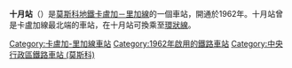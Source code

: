 {{unreferenced|time=2018-02-25T01:03:23+00:00}}
{{Infobox station 
|name          = 十月
|native_name   = Октябрьская
|native_name_lang=ru
|type          = [[莫斯科地鐵|莫斯科地鐵]]車站
|image         = OktyabrskayaKRL-mm.jpg
|image_size    = 
|image_caption = 
|address       = [[中央行政區_(莫斯科)|中央行政區]]{{link-en|雅基曼卡區|Yakimanka District}}卡盧加廣場
|borough       = [[莫斯科|莫斯科]]
|country       = [[俄羅斯|俄羅斯]]
|coordinates   = {{coord|55.7306|37.6112|display=inline,title}}
|line          = {{MOSMETRO-bull|6|text=1}}
|other         ='''[[巴士|巴士]]'''：м1、м16、е10、е12、111、196、297、с910、Б、н11<br />'''[[有軌電車|電車]]'''：14、26、47
|structure     = 深層外掛樑三拱門車站
|platform      = 1個[[島式月台|島式月台]]
|depth         = {{convert|50|m}}
|levels        = 1層
|tracks        = 2條
|parking       = 無
|opened        = {{start date and age|df=yes|1962|10|13}}
|closed        = 
|rebuilt       = 
|ADA           = 
|code          = 098
|owned         = 莫斯科地鐵
|zone          = 
|former        = 
|passengers    = 9,307,500
|pass_year     = 2002年
|pass_percent  = 
|pass_system   = 
|mpassengers   = 
|services      = 
|map_type      = Central Moscow
|AlternativeMap= Central Moscow grayscale.png
|map_overlay   = Central Moscow metro lines.svg
|map_caption   = 
|route_map     = 
|map_state     = collapsed
}}
'''十月站'''（{{lang-rus|Октябрьская|Oktyabrskaya}}）是[[莫斯科地鐵|莫斯科地鐵]][[卡盧加－里加線|卡盧加－里加線]]的一個車站，開通於1962年。十月站曾是卡盧加線最北端的車站，在十月站可換乘至[[環狀線_(莫斯科地鐵)|環狀線]]。
{{卡盧加－里加線}}
[[Category:卡盧加-里加線車站|Category:卡盧加-里加線車站]]
[[Category:1962年啟用的鐵路車站|Category:1962年啟用的鐵路車站]]
[[Category:中央行政區鐵路車站_(莫斯科)|Category:中央行政區鐵路車站 (莫斯科)]]